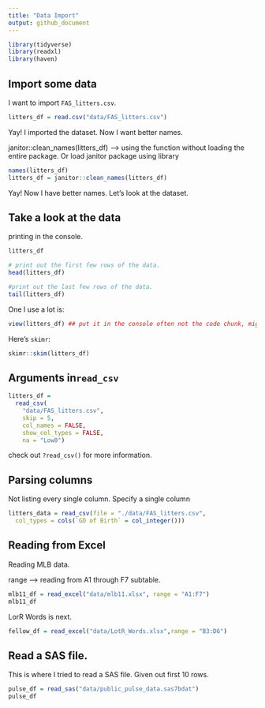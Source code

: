 ```yaml
---
title: "Data Import"
output: github_document
---
```


```r
library(tidyverse)
library(readxl)
library(haven)
```

## Import some data

I want to import `FAS_litters.csv`.

```r
litters_df = read.csv("data/FAS_litters.csv")
```

Yay! I imported the dataset. Now I want better names.

janitor::clean_names(litters_df) --> using the function without loading the entire package. 
Or load janitor package using library

```r
names(litters_df)
litters_df = janitor::clean_names(litters_df)
```

Yay! Now I have better names. Let's look at the dataset. 

## Take a look at the data 

printing in the console. 

```r
litters_df

# print out the first few rows of the data.
head(litters_df)

#print out the last few rows of the data.
tail(litters_df)
```

One I use a lot is:

```r
view(litters_df) ## put it in the console often not the code chunk, might make knitting process a little difficult.
```

Here's `skimr`: 

```r
skimr::skim(litters_df)
```

## Arguments in`read_csv`

```r
litters_df = 
  read_csv(
    "data/FAS_litters.csv",
    skip = 5,
    col_names = FALSE, 
    show_col_types = FALSE, 
    na = "Low8")
```

check out `?read_csv()` for more information. 

## Parsing columns

Not listing every single column. Specify a single column
```r
litters_data = read_csv(file = "./data/FAS_litters.csv",
  col_types = cols(`GD of Birth` = col_integer()))
```  

## Reading from Excel 

Reading MLB data.

range --> reading from A1 through F7 subtable.

```r
mlb11_df = read_excel("data/mlb11.xlsx", range = "A1:F7")
mlb11_df
```

LorR Words is next.

```r
fellow_df = read_excel("data/LotR_Words.xlsx",range = "B3:D6")
```

## Read a SAS file. 

This is where I tried to read a SAS file. Given out first 10 rows.

```r
pulse_df = read_sas("data/public_pulse_data.sas7bdat")
pulse_df
```

